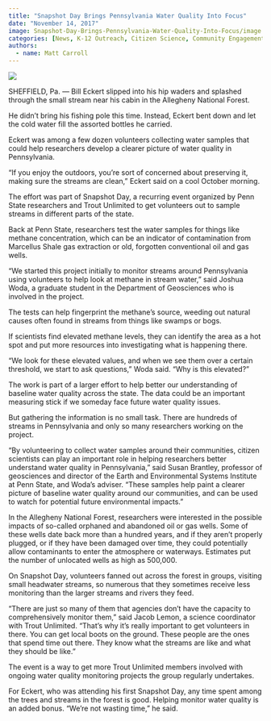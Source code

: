 ```yaml
---
title: "Snapshot Day Brings Pennsylvania Water Quality Into Focus"
date: "November 14, 2017"
image: Snapshot-Day-Brings-Pennsylvania-Water-Quality-Into-Focus/image.jpg
categories: [News, K-12 Outreach, Citizen Science, Community Engagement]
authors: 
  - name: Matt Carroll
---
```


![](Snapshot-Day-Brings-Pennsylvania-Water-Quality-Into-Focus/image.jpg)

SHEFFIELD, Pa. — Bill Eckert slipped into his hip waders and splashed through the small stream near his cabin in the Allegheny National Forest.

He didn’t bring his fishing pole this time. Instead, Eckert bent down and let the cold water fill the assorted bottles he carried.

Eckert was among a few dozen volunteers collecting water samples that could help researchers develop a clearer picture of water quality in Pennsylvania.

“If you enjoy the outdoors, you’re sort of concerned about preserving it, making sure the streams are clean,” Eckert said on a cool October morning.

The effort was part of Snapshot Day, a recurring event organized by Penn State researchers and Trout Unlimited to get volunteers out to sample streams in different parts of the state.

Back at Penn State, researchers test the water samples for things like methane concentration, which can be an indicator of contamination from Marcellus Shale gas extraction or old, forgotten conventional oil and gas wells.

“We started this project initially to monitor streams around Pennsylvania using volunteers to help look at methane in stream water,” said Joshua Woda, a graduate student in the Department of Geosciences who is involved in the project.

The tests can help fingerprint the methane’s source, weeding out natural causes often found in streams from things like swamps or bogs.

If scientists find elevated methane levels, they can identify the area as a hot spot and put more resources into investigating what is happening there.

“We look for these elevated values, and when we see them over a certain threshold, we start to ask questions,” Woda said. “Why is this elevated?”

The work is part of a larger effort to help better our understanding of baseline water quality across the state. The data could be an important measuring stick if we someday face future water quality issues.

But gathering the information is no small task. There are hundreds of streams in Pennsylvania and only so many researchers working on the project.   

“By volunteering to collect water samples around their communities, citizen scientists can play an important role in helping researchers better understand water quality in Pennsylvania,” said Susan Brantley, professor of geosciences and director of the Earth and Environmental Systems Institute at Penn State, and Woda’s adviser. “These samples help paint a clearer picture of baseline water quality around our communities, and can be used to watch for potential future environmental impacts.”

In the Allegheny National Forest, researchers were interested in the possible impacts of so-called orphaned and abandoned oil or gas wells. Some of these wells date back more than a hundred years, and if they aren’t properly plugged, or if they have been damaged over time, they could potentially allow contaminants to enter the atmosphere or waterways. Estimates put the number of unlocated wells as high as 500,000.

On Snapshot Day, volunteers fanned out across the forest in groups, visiting small headwater streams, so numerous that they sometimes receive less monitoring than the larger streams and rivers they feed.

“There are just so many of them that agencies don’t have the capacity to comprehensively monitor them,” said Jacob Lemon, a science coordinator with Trout Unlimited. “That’s why it’s really important to get volunteers in there. You can get local boots on the ground. These people are the ones that spend time out there. They know what the streams are like and what they should be like.”

The event is a way to get more Trout Unlimited members involved with ongoing water quality monitoring projects the group regularly undertakes. 

For Eckert, who was attending his first Snapshot Day, any time spent among the trees and streams in the forest is good. Helping monitor water quality is an added bonus. “We’re not wasting time,” he said.